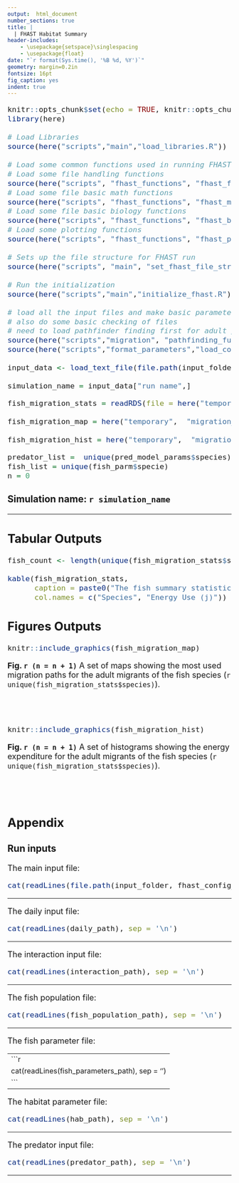 ```yaml
---
output:  html_document
number_sections: true
title: | 
  | FHAST Habitat Summary
header-includes:
    - \usepackage{setspace}\singlespacing
    - \usepackage{float}
date: "`r format(Sys.time(), '%B %d, %Y')`"
geometry: margin=0.2in
fontsize: 16pt
fig_caption: yes
indent: true
---
```

 <font size="4">

```r
knitr::opts_chunk$set(echo = TRUE, knitr::opts_chunk$set(warning = FALSE, message = FALSE))
library(here)

# Load Libraries
source(here("scripts","main","load_libraries.R"))

# Load some common functions used in running FHAST
# Load some file handling functions
source(here("scripts", "fhast_functions", "fhast_file_functions.R"))
# Load some file basic math functions
source(here("scripts", "fhast_functions", "fhast_math_functions.R"))
# Load some file basic biology functions
source(here("scripts", "fhast_functions", "fhast_biology_functions.R"))
# Load some plotting functions
source(here("scripts", "fhast_functions", "fhast_plot_functions.R"))

# Sets up the file structure for FHAST run
source(here("scripts", "main", "set_fhast_file_structure.R"))

# Run the initialization 
source(here("scripts","main","initialize_fhast.R"))

# load all the input files and make basic parameter files
# also do some basic checking of files
# need to load pathfinder finding first for adult parameters
source(here("scripts","migration", "pathfinding_functions.R"))
source(here("scripts","format_parameters","load_convert_parameters.R"))

input_data <- load_text_file(file.path(input_folder, fhast_config_file))

simulation_name = input_data["run name",]
```

```r

fish_migration_stats = readRDS(file = here("temporary",  "summary_migration_table.rds"))

fish_migration_map = here("temporary",  "migration_map.png")

fish_migration_hist = here("temporary",  "migration_energy_hist.png")

```

```r
predator_list =  unique(pred_model_params$species)
fish_list = unique(fish_parm$specie)
n = 0
```

### Simulation name: `r simulation_name`
***
## Tabular Outputs 
```r
fish_count <- length(unique(fish_migration_stats$species))

kable(fish_migration_stats,
      caption = paste0("The fish summary statistics for adult migration of the ", fish_count, " specie(s) of fish."),
      col.names = c("Species", "Energy Use (j)"))
```

\newpage
## Figures Outputs

```r
knitr::include_graphics(fish_migration_map)
```
**Fig. `r (n = n + 1)`** A set of maps showing the most used migration paths for the adult migrants of the fish species (`r unique(fish_migration_stats$species)`). <br><br><br><br>

```r
knitr::include_graphics(fish_migration_hist)
```
**Fig. `r (n = n + 1)`** A set of histograms showing the energy expenditure for the adult migrants of the fish species (`r unique(fish_migration_stats$species)`). <br><br><br><br>

\newpage
## Appendix
### Run inputs
The main input file:
```r
cat(readLines(file.path(input_folder, fhast_config_file)), sep = '\n')
```
---

The daily input file:
```r
cat(readLines(daily_path), sep = '\n')
```
---

The interaction input file:
```r
cat(readLines(interaction_path), sep = '\n')
```
---

The fish population file:
```r
cat(readLines(fish_population_path), sep = '\n')
```
---

The fish parameter file:

---
```r
cat(readLines(fish_parameters_path), sep = '\n')
```
---

The habitat parameter file:
```r
cat(readLines(hab_path), sep = '\n')
```
---

The predator input file:
```r
cat(readLines(predator_path), sep = '\n')
```
---
</font>
